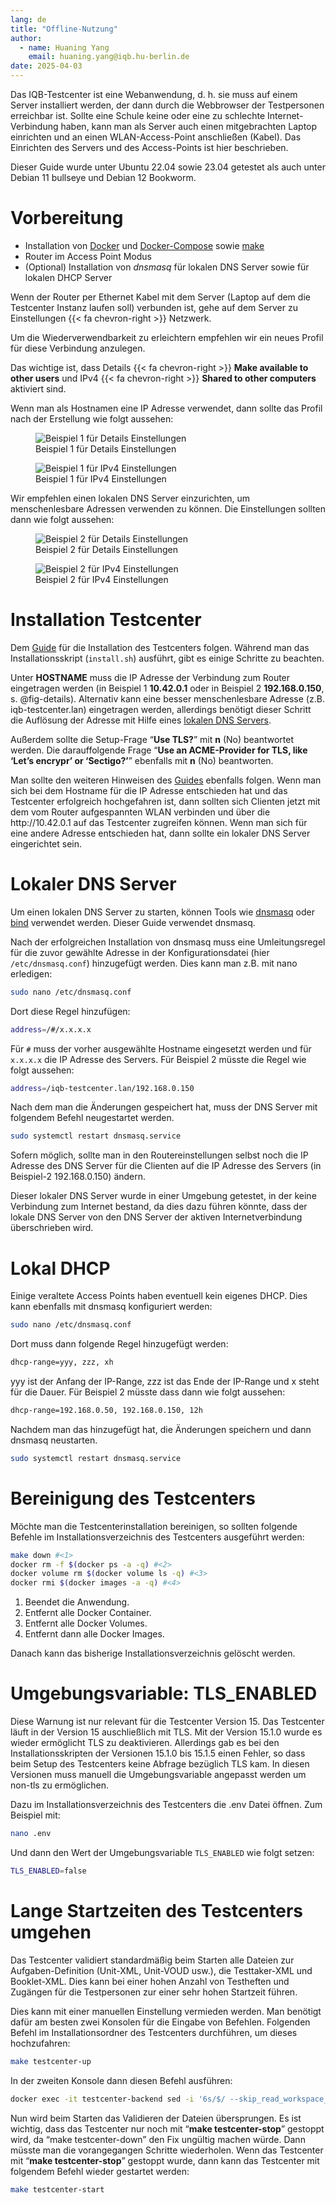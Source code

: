 ```yaml
---
lang: de
title: "Offline-Nutzung"
author:
  - name: Huaning Yang
    email: huaning.yang@iqb.hu-berlin.de
date: 2025-04-03
---
```


Das IQB-Testcenter ist eine Webanwendung, d. h. sie muss auf einem Server installiert werden, der dann durch die Webbrowser der Testpersonen erreichbar ist. Sollte eine Schule keine oder eine zu schlechte Internet-Verbindung haben, kann man als Server auch einen mitgebrachten Laptop einrichten und an einen WLAN-Access-Point anschließen (Kabel). Das Einrichten des Servers und des Access-Points ist hier beschrieben.

::: {.callout-note}
Dieser Guide wurde unter Ubuntu 22.04 sowie 23.04 getestet als auch unter Debian 11 bullseye und Debian 12 Bookworm.
:::


# Vorbereitung

- Installation von [Docker](https://docs.docker.com/engine/install/ubuntu/#installation-methods) und [Docker-Compose](https://docs.docker.com/compose/install/standalone/#on-linux) sowie [make](https://www.gnu.org/software/make/)
- Router im Access Point Modus
- (Optional) Installation von _dnsmasq_ für lokalen DNS Server sowie für lokalen DHCP Server

Wenn der Router per Ethernet Kabel mit dem Server (Laptop auf dem die Testcenter Instanz laufen soll) verbunden ist, gehe auf dem Server zu Einstellungen {{< fa chevron-right >}} Netzwerk.

Um die Wiederverwendbarkeit zu erleichtern empfehlen wir ein neues Profil für diese Verbindung anzulegen.

Das wichtige ist, dass Details {{< fa chevron-right >}} **Make available to other users** und IPv4 {{< fa chevron-right >}} **Shared to other computers** aktiviert sind.

Wenn man als Hostnamen eine IP Adresse verwendet, dann sollte das Profil nach der Erstellung wie folgt aussehen:

![Beispiel 1 für Details Einstellungen](offline1.png){#fig-details}

![Beispiel 1 für IPv4 Einstellungen](offline2.png){#fig-ipv4}

Wir empfehlen einen lokalen DNS Server einzurichten, um menschenlesbare Adressen verwenden zu können. Die Einstellungen sollten dann wie folgt aussehen:

![Beispiel 2 für Details Einstellungen](offline3.png){#fig-details2}

![Beispiel 2 für IPv4 Einstellungen](offline4.png){#fig-ipv42}

# Installation Testcenter

Dem [Guide](https://pages.cms.hu-berlin.de/iqb/testcenter/pages/installation-prod.html) für die Installation des Testcenters folgen.
Während man das Installationsskript (`install.sh`) ausführt, gibt es einige Schritte zu beachten.

Unter **HOSTNAME** muss die IP Adresse der Verbindung zum Router eingetragen werden (in Beispiel 1 **10.42.0.1** oder in Beispiel 2 **192.168.0.150**, s. @fig-details). Alternativ kann eine besser menschenlesbare Adresse (z.B. iqb-testcenter.lan) eingetragen werden, allerdings benötigt dieser Schritt die Auflösung der Adresse mit Hilfe eines [lokalen DNS Servers](#lokaler-dns-server).

Außerdem sollte die Setup-Frage "**Use TLS?**" mit **n** (No) beantwortet werden.
Die darauffolgende Frage "**Use an ACME-Provider for TLS, like 'Let's encrypr' or 'Sectigo?'**" ebenfalls mit **n** (No) beantworten.

Man sollte den weiteren Hinweisen des [Guides](https://pages.cms.hu-berlin.de/iqb/testcenter/pages/installation-prod.html) ebenfalls folgen. Wenn man sich bei dem Hostname für die IP Adresse entschieden hat und das Testcenter erfolgreich hochgefahren ist, dann sollten sich Clienten jetzt mit dem vom Router aufgespannten WLAN verbinden und über die http://10.42.0.1 auf das Testcenter zugreifen können. Wenn man sich für eine andere Adresse entschieden hat, dann sollte ein lokaler DNS Server eingerichtet sein.

# Lokaler DNS Server

Um einen lokalen DNS Server zu starten, können Tools wie [dnsmasq](https://wiki.ubuntuusers.de/Dnsmasq/) oder [bind](https://wiki.ubuntuusers.de/DNS-Server_Bind/) verwendet werden.
Dieser Guide verwendet dnsmasq.

Nach der erfolgreichen Installation von dnsmasq muss eine Umleitungsregel für die zuvor gewählte Adresse in der Konfigurationsdatei (hier `/etc/dnsmasq.conf`) hinzugefügt werden. Dies kann man z.B. mit nano erledigen:

```bash
sudo nano /etc/dnsmasq.conf
```

Dort diese Regel hinzufügen:

```bash
address=/#/x.x.x.x
```

Für `#` muss der vorher ausgewählte Hostname eingesetzt werden und für `x.x.x.x` die IP Adresse des Servers. Für Beispiel 2 müsste die Regel wie folgt aussehen:

```bash
address=/iqb-testcenter.lan/192.168.0.150
```

Nach dem man die Änderungen gespeichert hat, muss der DNS Server mit folgendem Befehl neugestartet werden.

```bash
sudo systemctl restart dnsmasq.service
```

Sofern möglich, sollte man in den Routereinstellungen selbst noch die IP Adresse des DNS Server für die Clienten auf die IP Adresse des Servers (in Beispiel-2 192.168.0.150) ändern.

::: {.callout-note}
Dieser lokaler DNS Server wurde in einer Umgebung getestet, in der keine Verbindung zum Internet bestand, da dies dazu führen könnte, dass der lokale DNS Server von den DNS Server der aktiven Internetverbindung überschrieben wird.
:::

# Lokal DHCP
Einige veraltete Access Points haben eventuell kein eigenes DHCP. Dies kann ebenfalls mit dnsmasq konfiguriert werden:

```bash
sudo nano /etc/dnsmasq.conf
```

Dort muss dann folgende Regel hinzugefügt werden:

```bash
dhcp-range=yyy, zzz, xh
```
yyy ist der Anfang der IP-Range, zzz ist das Ende der IP-Range und x steht für die Dauer.
Für Beispiel 2 müsste dass dann wie folgt aussehen:

```bash
dhcp-range=192.168.0.50, 192.168.0.150, 12h
```

Nachdem man das hinzugefügt hat, die Änderungen speichern und dann dnsmasq neustarten.

```bash
sudo systemctl restart dnsmasq.service
```

# Bereinigung des Testcenters

Möchte man die Testcenterinstallation bereinigen, so sollten folgende Befehle im Installationsverzeichnis des Testcenters ausgeführt werden:

```bash {code-line-numbers="true"}
make down #<1>
docker rm -f $(docker ps -a -q) #<2>
docker volume rm $(docker volume ls -q) #<3>
docker rmi $(docker images -a -q) #<4>
```

1. Beendet die Anwendung.
2. Entfernt alle Docker Container.
3. Entfernt alle Docker Volumes.
4. Entfernt dann alle Docker Images.

Danach kann das bisherige Installationsverzeichnis gelöscht werden.

# Umgebungsvariable: TLS_ENABLED 

:::{.callout-warning}
Diese Warnung ist nur relevant für die Testcenter Version 15.
Das Testcenter läuft in der Version 15 auschließlich mit TLS. Mit der Version 15.1.0 wurde es wieder ermöglicht TLS zu deaktivieren. Allerdings gab es bei den Installationsskripten der Versionen 15.1.0 bis 15.1.5 einen Fehler, so dass beim Setup des Testcenters keine Abfrage bezüglich TLS kam. In diesen Versionen muss manuell die Umgebungsvariable angepasst werden um non-tls zu ermöglichen.
:::

Dazu im Installationsverzeichnis des Testcenters die .env Datei öffnen. Zum Beispiel mit:

```bash
nano .env
```

Und dann den Wert der Umgebungsvariable `TLS_ENABLED` wie folgt setzen:

```bash
TLS_ENABLED=false
```

# Lange Startzeiten des Testcenters umgehen

Das Testcenter validiert standardmäßig beim Starten alle Dateien zur Aufgaben-Definition (Unit-XML, Unit-VOUD usw.), die Testtaker-XML und Booklet-XML. Dies kann bei einer hohen Anzahl von Testheften und Zugängen für die Testpersonen zur einer sehr hohen Startzeit führen.

Dies kann mit einer manuellen Einstellung vermieden werden.
Man benötigt dafür am besten zwei Konsolen für die Eingabe von Befehlen.
Folgenden Befehl im Installationsordner des Testcenters durchführen, um dieses hochzufahren:

```bash
make testcenter-up
```

In der zweiten Konsole dann diesen Befehl ausführen:

```bash
docker exec -it testcenter-backend sed -i '6s/$/ --skip_read_workspace_files/' /entrypoint.sh
```

Nun wird beim Starten das Validieren der Dateien übersprungen.
Es ist wichtig, dass das Testcenter nur noch mit "**make testcenter-stop**" gestoppt wird, da "make testcenter-down" den Fix ungültig machen würde. Dann müsste man die vorangegangen Schritte wiederholen.
Wenn das Testcenter mit "**make testcenter-stop**" gestoppt wurde, dann kann das Testcenter mit folgendem Befehl wieder gestartet werden:
```bash
make testcenter-start
```
